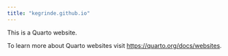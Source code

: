 ```yaml
---
title: "kegrinde.github.io"
---
```


This is a Quarto website.

To learn more about Quarto websites visit <https://quarto.org/docs/websites>.
